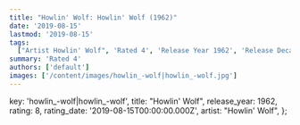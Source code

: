 ```yaml
---
title: "Howlin' Wolf: Howlin' Wolf (1962)"
date: '2019-08-15'
lastmod: '2019-08-15'
tags:
  ["Artist Howlin' Wolf", 'Rated 4', 'Release Year 1962', 'Release Decade 1960']
summary: 'Rated 4'
authors: ['default']
images: ['/content/images/howlin_-wolf|howlin_-wolf.jpg']
---
```


  key: 'howlin_-wolf|howlin_-wolf',
  title: "Howlin' Wolf",
  release_year: 1962,
  rating: 8,
  rating_date: '2019-08-15T00:00:00.000Z',
  artist: "Howlin' Wolf",
};

<MusicRating data={data} />
